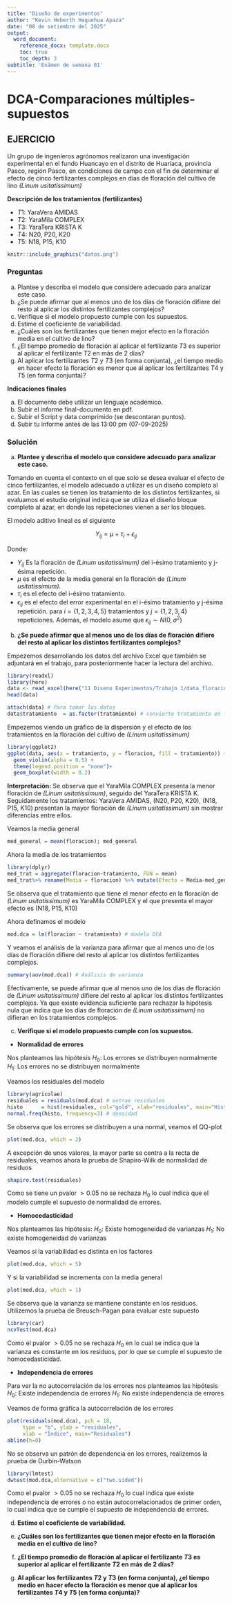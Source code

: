 ```yaml
---
title: "Diseño de experimentos"
author: "Kevin Heberth Haquehua Apaza"
date: "08 de setiembre del 2025"
output:
  word_document:
    reference_docx: template.docx
    toc: true
    toc_depth: 3
subtitle: 'Exámen de semana 01'
---
```


# DCA-Comparaciones múltiples-supuestos

## EJERCICIO

Un grupo de ingenieros agrónomos realizaron una investigación experimental en el fundo Huancayo en el distrito de Huariaca, provincia Pasco, región Pasco, en condiciones de campo con el fin de determinar el efecto de cinco fertilizantes complejos en días de floración del cultivo de lino _(Linum usitatissimum)_

**Descripción de los tratamientos (fertilizantes)**

- $T1:$ YaraVera AMIDAS
- $T2:$ YaraMila COMPLEX
- $T3:$ YaraTera KRISTA K
- $T4:$ N20, P20, K20
- $T5:$ N18, P15, K10

```r
knitr::include_graphics("datos.png")
```

### Preguntas

a) Plantee y describa el modelo que considere adecuado para analizar este caso.
b) ¿Se puede afirmar que al menos uno de los días de floración difiere del resto al aplicar los distintos fertilizantes complejos?
c) Verifique si el modelo propuesto cumple con los supuestos.
d) Estime el coeficiente de variabilidad.
e) ¿Cuáles son los fertilizantes que tienen mejor efecto en la floración media en el cultivo de lino?
f) ¿El tiempo promedio de floración al aplicar el fertilizante $T3$ es superior al aplicar el fertilizante $T2$ en más de 2 días?
g) Al aplicar los fertilizantes $T2$ y $T3$ (en forma conjunta), ¿el tiempo medio en hacer efecto la floración es menor que al aplicar los fertilizantes $T4$ y $T5$ (en forma conjunta)?

**Indicaciones finales**

a) El documento debe utilizar un lenguaje académico.
b) Subir el informe final-documento en pdf.
c) Subir el Script y data comprimido (se descontaran puntos).
d) Subir tu informe antes de las 13:00 pm (07-09-2025)


### Solución

a) **Plantee y describa el modelo que considere adecuado para analizar este caso.**

Tomando en cuenta el contexto en el que solo se desea evaluar el efecto de cinco fertilizantes, el modelo adecuado a utilizar es un diseño completo al azar. En las cuales se tienen los tratamiento de los distintos fertilizantes, si evaluamos el estudio original indica que se utiliza el diseño bloque completo al azar, en donde las repeteciones vienen a ser los bloques.

El modelo aditivo lineal es el siguiente

$${Y}_{ij}=\mu + {\tau}_{i}+{\epsilon}_{ij}$$

Donde:

- ${Y}_{ij}$ Es la floración de _(Linum usitatissimum)_ del i-ésimo tratamiento y j-ésima repetición.
- $\mu$ es el efecto de la media general en la floración de _(Linum usitatissimum)_.
- ${\tau}_{i}$ es el efecto del i-ésimo tratamiento.
- ${\epsilon}_{ij}$ es el efecto del error experimental en el i-ésimo tratamiento y j-ésima repetición. para $i = \{1,2,3,4,5\}$ tratamientos y $j = \{1,2,3,4\}$ repeticiones. Además, el modelo asume que ${\epsilon}_{ij} \sim N(0,{\sigma}^{2})$

b) **¿Se puede afirmar que al menos uno de los días de floración difiere del resto al aplicar los distintos fertilizantes complejos?**

Empezemos desarrollando los datos del archivo Excel que también se adjuntará en el trabajo, para posteriormente hacer la lectura del archivo.

```r
library(readxl)
library(here)
data <- read_excel(here("11 Diseno Experimentos/Trabajo 1/data_floracion.xlsx"))
head(data)
```

```r
attach(data) # Para tomar los datos
data$tratamiento  = as.factor(tratamiento) # convierte tratamiento en factor
```

Empezemos viendo un gráfico de la dispersión y el efecto de los tratamientos en la floración del cultivo de _(Linum usitatissimum)_

```r
library(ggplot2)
ggplot(data, aes(x = tratamiento, y = floracion, fill = tratamiento)) +
  geom_violin(alpha = 0.5) +
  theme(legend.position = "none")+
  geom_boxplot(width = 0.2)
```

**Interpretación:** Se observa que el YaraMila COMPLEX presenta la menor floración de _(Linum usitatissimum)_, seguido del YaraTera KRISTA K. Seguidamente los tratamientos: YaraVera AMIDAS, (N20, P20, K20), (N18, P15, K10) presentan la mayor floración de _(Linum usitatissimum)_ sin mostrar diferencias entre ellos.

Veamos la media general

```r
med_general = mean(floracion); med_general
```

Ahora la media de los tratamientos

```r
library(dplyr)
med_trat = aggregate(floracion~tratamiento, FUN = mean)
med_trat%>% rename(Media = floracion) %>% mutate(Efecto = Media-med_general)
```

Se observa que el tratamiento que tiene el menor efecto en la floración de _(Linum usitatissimum)_ es YaraMila COMPLEX y el que presenta el mayor efecto es (N18, P15, K10)

Ahora definamos el modelo

```r
mod.dca = lm(floracion ~ tratamiento) # modelo DCA
```

Y veamos el análisis de la varianza para afirmar que al menos uno de los días de floración difiere del resto al aplicar los distintos fertilizantes complejos.

```r
summary(aov(mod.dca)) # Análisis de varianza
```

Efectivamente, se puede afirmar que al menos uno de los días de floración de _(Linum usitatissimum)_ difiere del resto al aplicar los distintos fertilizantes complejos. Ya que existe evidencia suficiente para rechazar la hipótesis nula que indica que los días de floración de _(Linum usitatissimum)_ no difieran en los tratamientos complejos.

c) **Verifique si el modelo propuesto cumple con los supuestos.**

- **Normalidad de errores**

Nos planteamos las hipótesis
$H_0:$ Los errores se distribuyen normalmente
$H_1:$ Los errores no se distribuyen normalmente

Veamos los residuales del modelo

```r
library(agricolae)
residuales = residuals(mod.dca) # extrae residuales
histo      = hist(residuales, col="gold", xlab="residuales", main="Histograma de los residuales", ylab="Densidad",prob=1)
normal.freq(histo, frequency=3) # densidad
```

Se observa que los errores se distribuyen a una normal, veamos el QQ-plot

```r
plot(mod.dca, which = 2)
```

A excepción de unos valores, la mayor parte se centra a la recta de residuales, veamos ahora la prueba de Shapiro-Wilk de normalidad de residuos

```r
shapiro.test(residuales)
```

Como se tiene un pvalor $> 0.05$ no se rechaza $H_0$ lo cual indica que el modelo cumple el supuesto de normalidad de errores.

- **Homocedasticidad**

Nos planteamos las hipótesis:
$H_0:$ Existe homogeneidad de varianzas
$H_1:$ No existe homogeneidad de varianzas

Veamos si la variabilidad es distinta en los factores

```r
plot(mod.dca, which = 5)
```

Y si la variabilidad se incrementa con la media general

```r
plot(mod.dca, which = 1)
```

Se observa que la varianza se mantiene constante en los residuos. Utilizemos la prueba de Breusch-Pagan para evaluar este supuesto

```r
library(car)
ncvTest(mod.dca)
```

Como el pvalor $>0.05$ no se rechaza $H_0$ en lo cual se indica que la varianza es constante en los residuos, por lo que se cumple el supuesto de homocedasticidad.

- **Independencia de errores**

Para ver la no autocorrelación de los errores nos planteamos las hipótesis
$H_0:$ Existe independencia de errores
$H_1:$ No existe independencia de errores

Veamos de forma gráfica la autocorrelación de los errores

```r
plot(residuals(mod.dca), pch = 18,
     type = "b", ylab = "residuales",
     xlab = "Índice", main="Residuales")
abline(h=0)
```

No se observa un patrón de dependencia en los errores, realizemos la prueba de Durbin-Watson

```r
library(lmtest)
dwtest(mod.dca,alternative = c("two.sided"))
```

Como el pvalor $>0.05$ no se rechaza $H_0$ lo cual indica que existe independencia de errores o no están autocorrelacionados de primer orden, lo cual indica que se cumple el supuesto de independencia de errores.

d) **Estime el coeficiente de variabilidad.**



e) **¿Cuáles son los fertilizantes que tienen mejor efecto en la floración media en el cultivo de lino?**
f) **¿El tiempo promedio de floración al aplicar el fertilizante $T3$ es superior al aplicar el fertilizante $T2$ en más de 2 días?**
g) **Al aplicar los fertilizantes $T2$ y $T3$ (en forma conjunta), ¿el tiempo medio en hacer efecto la floración es menor que al aplicar los fertilizantes $T4$ y $T5$ (en forma conjunta)?**
